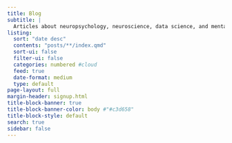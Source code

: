 ```yaml
---
title: Blog
subtitle: |
  Articles about neuropsychology, neuroscience, data science, and mental health
listing:
  sort: "date desc"
  contents: "posts/**/index.qmd"
  sort-ui: false
  filter-ui: false
  categories: numbered #cloud
  feed: true
  date-format: medium
  type: default
page-layout: full
margin-header: signup.html
title-block-banner: true
title-block-banner-color: body #"#c3d658"
title-block-style: default
search: true
sidebar: false
---
```


